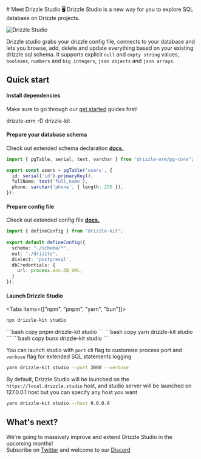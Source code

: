 
<CenteredLayout isStudio={true} customTitle="Meet Drizzle Studio">
# Meet Drizzle Studio
🖥 Drizzle Studio is a new way for you to explore SQL database on Drizzle projects.

![Drizzle Studio](@/assets/images/drizzle-studio.jpeg)

Drizzle studio grabs your drizzle config file, connects to your database and lets you browse, add, 
delete and update everything based on your existing drizzle sql schema. It supports explicit `null` and `empty string` values, 
`booleans`, `numbers` and `big integers`, `json objects` and `json arrays`.

## Quick start
<Steps>

#### Install dependencies
Make sure to go through our [get started](/docs/get-started) guides first!

<Npm>
drizzle-orm
-D drizzle-kit
</Npm>

#### Prepare your database schema
Check out extended schema declaration **[docs.](/docs/sql-schema-declaration)**
```typescript copy filename="schema.ts"
import { pgTable, serial, text, varchar } from "drizzle-orm/pg-core";

export const users = pgTable('users', {
  id: serial('id').primaryKey(),
  fullName: text('full_name'),
  phone: varchar('phone', { length: 256 }),
});
```

#### Prepare config file
Check out extended config file **[docs.](/docs/drizzle-config-file)**
```typescript copy filename="drizzle.config.ts"
import { defineConfig } from "drizzle-kit";
 
export default defineConfig({
  schema: "./schema/*",
  out: "./drizzle",
  dialect: 'postgresql',
  dbCredentials: {
    url: process.env.DB_URL,
  }
});
```
#### Launch Drizzle Studio
<Tabs items={["npm", "pnpm", "yarn", "bun"]}>
<Tab>
```bash copy
npx drizzle-kit studio
```
</Tab>
<Tab>
```bash copy
pnpm drizzle-kit studio
```
</Tab>
<Tab>
```bash copy
yarn drizzle-kit studio
```
</Tab>
<Tab>
```bash copy
bunx drizzle-kit studio
```
</Tab>
</Tabs>

You can launch studio with `port` cli flag to customise process port and `verbose` flag for extended SQL statements logging
```bash
yarn drizzle-kit studio --port 3000 --verbose
```

By default, Drizzle Studio will be launched on the `https://local.drizzle.studio` host, and studio server will be launched on 127.0.0.1 host but you can specify any host you want
```bash
yarn drizzle-kit studio --host 0.0.0.0
```
</Steps>


## What's next?
We're going to massively improve and extend Drizzle Studio in the upcoming months!   
Subscribe on [Twitter](https://twitter.com/DrizzleORM) and welcome to our [Discord](https://driz.link/discord)
</CenteredLayout>